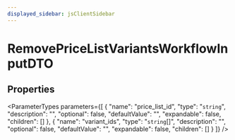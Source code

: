 ```yaml
---
displayed_sidebar: jsClientSidebar
---
```



# RemovePriceListVariantsWorkflowInputDTO

## Properties

<ParameterTypes parameters={[
  {
    "name": "price_list_id",
    "type": "`string`",
    "description": "",
    "optional": false,
    "defaultValue": "",
    "expandable": false,
    "children": []
  },
  {
    "name": "variant_ids",
    "type": "`string`[]",
    "description": "",
    "optional": false,
    "defaultValue": "",
    "expandable": false,
    "children": []
  }
]} />
